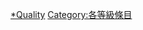 {{Articles by Quality|topic=蘇聯|project=蘇聯}}

[[Category:蘇聯專題條目|*Quality]]
[[Category:各等級條目|Category:各等級條目]]